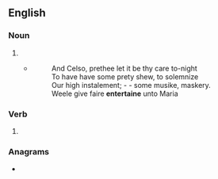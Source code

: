 ==English==

===Noun===
{{head|en|verb}}

# {{obs sp|en|entertain}}
#* {{RQ:Marston The Malcontent}}
#*:And Celso, prethee let it be thy care to-night <br>To have have some prety shew, to solemnize <br>Our high instalement; - - some musike, maskery. <br>Weele give faire '''entertaine''' unto Maria

===Verb===
{{head|en|verb}}

# {{obsolete spelling of|en|entertain}}

===Anagrams===
* {{anagrams|en|a=aeeeinnrtt|intenerate}}